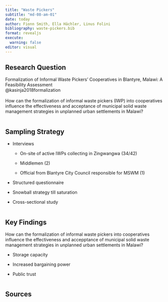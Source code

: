 ```yaml
---
title: "Waste Pickers"
subtitle: "md-08-am-01"
date: today
author: Fionn Smith, Ella Hächler, Linus Folini
bibliography: waste-pickers.bib
format: revealjs
execute:
  warning: false
editor: visual
---
```


## Research Question

Formalization of Informal Waste Pickers’ Cooperatives in Blantyre, Malawi: A Feasibility Assessment\
@kasinja2018formalization\
<br> How can the formalization of informal waste pickers (IWP) into cooperatives influence the effectiveness and acceptance of municipal solid waste management strategies in unplanned urban settlements in Malawi?

```r

```

## Sampling Strategy

-   Interviews

    -   On-site of active IWPs collecting in Zingwangwa (34/42)

    -   Middlemen (2)

    -   Official from Blantyre City Council responsible for MSWM (1)

-   Structured questionnaire

-   Snowball strategy till saturation

-   Cross-sectional study

```r

```

## Key Findings

How can the formalization of informal waste pickers into cooperatives influence the effectiveness and accepptance of municipal solid waste management strategies in unplanned urban settlements in Malawi?<br>

-   Storage capacity

-   Increased bargaining power

-   Public trust

```r

```

## Sources

```r

```
